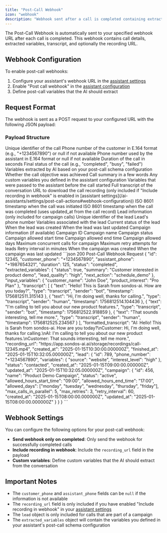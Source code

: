 ```yaml
---
title: "Post-Call Webhook"
icon: "webhook"
description: "Webhook sent after a call is completed containing extracted variables and call data"
---
```


The Post-Call Webhook is automatically sent to your specified webhook URL after each call is completed. This webhook contains call details, extracted variables, transcript, and optionally the recording URL.

## Webhook Configuration

To enable post-call webhooks:
1. Configure your assistant's webhook URL in the [assistant settings](/ai-assistants/settings/post-call-actions#webhook-configuration)
2. Enable "Post call webhook" in the [assistant configuration](/ai-assistants/settings/post-call-actions#webhook-configuration)
3. Define post-call variables that the AI should extract

## Request Format

The webhook is sent as a POST request to your configured URL with the following JSON payload:

### Payload Structure

<ResponseField name="id" type="integer">
  Unique identifier of the call
</ResponseField>

<ResponseField name="customer_phone" type="string">
  Phone number of the customer in E.164 format (e.g., "+1234567890") or null if not available
</ResponseField>

<ResponseField name="assistant_phone" type="string">
  Phone number used by the assistant in E.164 format or null if not available
</ResponseField>

<ResponseField name="duration" type="integer">
  Duration of the call in seconds
</ResponseField>

<ResponseField name="status" type="string">
  Final status of the call (e.g., "completed", "busy", "failed")
</ResponseField>

<ResponseField name="extracted_variables" type="object">
  Variables extracted by AI based on your post-call schema configuration
  <Expandable title="Example extracted variables">
    <ResponseField name="status" type="boolean">
      Whether the call objective was achieved
    </ResponseField>
    <ResponseField name="summary" type="string">
      Call summary in a few words
    </ResponseField>
    <ResponseField name="custom_variable" type="string|number|boolean">
      Any custom variables you defined in the assistant configuration
    </ResponseField>
  </Expandable>
</ResponseField>

<ResponseField name="input_variables" type="object">
  Variables that were passed to the assistant before the call started
</ResponseField>

<ResponseField name="transcript" type="string">
  Full transcript of the conversation
</ResponseField>

<ResponseField name="recording_url" type="string">
  URL to download the call recording (only included if "Include recording in webhook" is enabled in [assistant settings](/ai-assistants/settings/post-call-actions#webhook-configuration))
</ResponseField>

<ResponseField name="created_at" type="string">
  ISO 8601 timestamp when the call was initiated
</ResponseField>

<ResponseField name="finished_at" type="string">
  ISO 8601 timestamp when the call was completed (uses updated_at from the call record)
</ResponseField>

<ResponseField name="lead" type="object">
  Lead information (only included for campaign calls)
  <Expandable title="Lead properties">
    <ResponseField name="id" type="integer">
      Unique identifier of the lead
    </ResponseField>
    <ResponseField name="phone_number" type="string">
      Lead's phone number
    </ResponseField>
    <ResponseField name="variables" type="object">
      Variables associated with the lead
    </ResponseField>
    <ResponseField name="status" type="string">
      Current status of the lead
    </ResponseField>
    <ResponseField name="created_at" type="string">
      When the lead was created
    </ResponseField>
    <ResponseField name="updated_at" type="string">
      When the lead was last updated
    </ResponseField>
    <ResponseField name="campaign" type="object">
      Campaign information (if available)
      <Expandable title="Campaign properties">
        <ResponseField name="id" type="integer">
          Campaign ID
        </ResponseField>
        <ResponseField name="name" type="string">
          Campaign name
        </ResponseField>
        <ResponseField name="status" type="string">
          Campaign status
        </ResponseField>
        <ResponseField name="allowed_hours_start_time" type="string">
          Campaign allowed start time
        </ResponseField>
        <ResponseField name="allowed_hours_end_time" type="string">
          Campaign allowed end time
        </ResponseField>
        <ResponseField name="allowed_days" type="array">
          Campaign allowed days
        </ResponseField>
        <ResponseField name="max_calls_in_parallel" type="integer">
          Maximum concurrent calls for campaign
        </ResponseField>
        <ResponseField name="max_retries" type="integer">
          Maximum retry attempts for leads
        </ResponseField>
        <ResponseField name="retry_interval" type="integer">
          Retry interval in minutes
        </ResponseField>
        <ResponseField name="created_at" type="string">
          When the campaign was created
        </ResponseField>
        <ResponseField name="updated_at" type="string">
          When the campaign was last updated
        </ResponseField>
      </Expandable>
    </ResponseField>
  </Expandable>
</ResponseField>

<ResponseExample>
```json 200 Post-Call Webhook Request
{
  "id": 12345,
  "customer_phone": "+1234567890",
  "assistant_phone": "+1987654321",
  "duration": 125,
  "status": "completed",
  "extracted_variables": {
    "status": true,
    "summary": "Customer interested in product demo",
    "lead_quality": "high",
    "next_action": "schedule_demo"
  },
  "input_variables": {
    "customer_name": "John Doe",
    "product_interest": "Pro Plan"
  },
  "transcript": [
    {
      "text": "Hello! This is Sarah from sondos-ai. How are you today?",
      "type": "transcript",
      "sender": "bot",
      "timestamp": 1756812511.315143
    },
    {
      "text": "Hi, I'm doing well, thanks for calling.",
      "type": "transcript",
      "sender": "human",
      "timestamp": 1756812514.104436
    },
    {
      "text": "I'm calling to tell you about our new product features.",
      "type": "transcript",
      "sender": "bot",
      "timestamp": 1756812522.918859
    },
    {
      "text": "That sounds interesting, tell me more.",
      "type": "transcript",
      "sender": "human",
      "timestamp": 1756812525.234567
    }
  ],
  "formatted_transcript": "AI: Hello! This is Sarah from sondos-ai. How are you today?\nCustomer: Hi, I'm doing well, thanks for calling.\nAI: I'm calling to tell you about our new product features.\nCustomer: That sounds interesting, tell me more.",
  "recording_url": "https://app.sondos-ai.ai/storage/recordings/call-12345.mp4",
  "created_at": "2025-01-15T10:30:00.000000Z",
  "finished_at": "2025-01-15T10:32:05.000000Z",
  "lead": {
    "id": 789,
    "phone_number": "+1234567890",
    "variables": {
      "source": "website",
      "interest_level": "high"
    },
    "status": "contacted",
    "created_at": "2025-01-15T09:00:00.000000Z",
    "updated_at": "2025-01-15T10:32:05.000000Z",
    "campaign": {
      "id": 456,
      "name": "Product Demo Campaign",
      "status": "active",
      "allowed_hours_start_time": "09:00",
      "allowed_hours_end_time": "17:00",
      "allowed_days": ["monday", "tuesday", "wednesday", "thursday", "friday"],
      "max_calls_in_parallel": 5,
      "max_retries": 3,
      "retry_interval": 60,
      "created_at": "2025-01-15T08:00:00.000000Z",
      "updated_at": "2025-01-15T08:00:00.000000Z"
    }
  }
}
```
</ResponseExample>

## Webhook Settings

You can configure the following options for your post-call webhook:

- **Send webhook only on completed**: Only send the webhook for successfully completed calls
- **Include recording in webhook**: Include the `recording_url` field in the payload
- **Custom variables**: Define custom variables that the AI should extract from the conversation

## Important Notes

- The `customer_phone` and `assistant_phone` fields can be `null` if the information is not available
- The `recording_url` field is only included if you have enabled "Include recording in webhook" in your [assistant settings](/ai-assistants/settings/post-call-actions#webhook-configuration)
- The `lead` object is only included for calls that are part of a campaign
- The `extracted_variables` object will contain the variables you defined in your assistant's post-call schema configuration